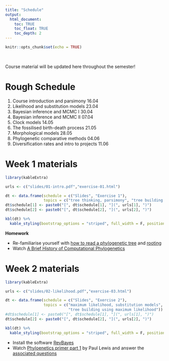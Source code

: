 ```yaml
---
title: "Schedule"
output:
  html_document:
    toc: TRUE
    toc_float: TRUE
    toc_depth: 2
---
```


```r
knitr::opts_chunk$set(echo = TRUE)
```

\

Course material will be updated here throughout the semester!

# Rough Schedule

1. Course introduction and parsimony 16.04
2. Likelihood and substitution models 23.04
3. Bayesian inference and MCMC I 30.04
4. Bayesian inference and MCMC II 07.04
5. Clock models 14.05
6. The fossilised birth-death process 21.05
7. Morphological models 28.05
8. Phylogenetic comparative methods 04.06
9. Diversification rates and intro to projects 11.06

# Week 1 materials

```r
library(kableExtra)

urls <- c("slides/01-intro.pdf","exercise-01.html")

dt <- data.frame(schedule = c("Slides", "Exercise 1"),
                 topics = c("tree thinking, parsimony", "tree building using parsimony"))
dt$schedule[1] <- paste0("[", dt$schedule[1], "](", urls[1], ")")
dt$schedule[2] <- paste0("[", dt$schedule[2], "](", urls[2], ")")

kbl(dt) %>%
  kable_styling(bootstrap_options = "striped", full_width = F, position = "left")

```

**Homework**

* Re-familiarise yourself with [how to read a phylogenetic tree](https://artic.network/how-to-read-a-tree.html) and [rooting](https://slides.filogeneti.ca/include/rooting.html)
* Watch [A Brief History of Computational Phylogenetics](https://www.youtube.com/watch?v=PcD15i7yzJ8)


# Week 2 materials

```r
library(kableExtra)

urls <- c("slides/02-likelihood.pdf","exercise-03.html")

dt <- data.frame(schedule = c("Slides", "Exercise 2"),
                 topics = c("maximum likelihood, substitution models", 
                            "tree building using maximum likelihood"))
#dt$schedule[1] <- paste0("[", dt$schedule[1], "](", urls[1], ")")
dt$schedule[2] <- paste0("[", dt$schedule[2], "](", urls[2], ")")

kbl(dt) %>%
  kable_styling(bootstrap_options = "striped", full_width = F, position = "left")

```


* Install the software [RevBayes](https://revbayes.github.io/download)
* Watch [Phyloenetics primer part 1](https://www.youtube.com/watch?v=1r4z0YJq580) by Paul Lewis and answer the [associated questions](questions-01.html)

\
\

